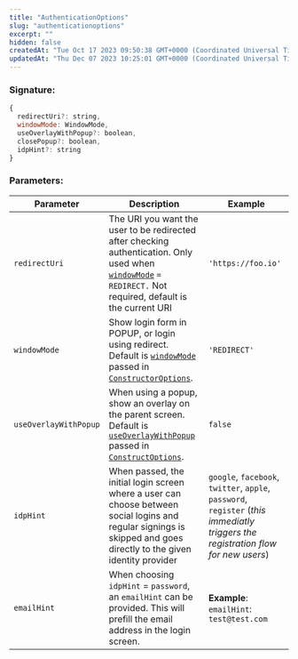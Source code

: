 ```yaml
---
title: "AuthenticationOptions"
slug: "authenticationoptions"
excerpt: ""
hidden: false
createdAt: "Tue Oct 17 2023 09:50:38 GMT+0000 (Coordinated Universal Time)"
updatedAt: "Thu Dec 07 2023 10:25:01 GMT+0000 (Coordinated Universal Time)"
---
```

### Signature:

```javascript
{
  redirectUri?: string,
  windowMode: WindowMode,
  useOverlayWithPopup?: boolean,
  closePopup?: boolean,
  idpHint?: string
}
```

### Parameters:

| Parameter | Description | Example |
|-----------|-------------|---------|
| `redirectUri` | The URI you want the user to be redirected after checking authentication. Only used when [`windowMode`](https://venly.readme.io/docs/initializing-options) `= REDIRECT.` Not required, default is the current URI | `'https://foo.io'` |
| `windowMode` | Show login form in POPUP, or login using redirect. Default is [`windowMode`](https://venly.readme.io/docs/initializing-options) passed in [`ConstructorOptions`](https://venly.readme.io/docs/constructoroptions). | `'REDIRECT'` |
| `useOverlayWithPopup` | When using a popup, show an overlay on the parent screen. Default is [`useOverlayWithPopup`](https://venly.readme.io/docs/initializing-options) passed in [`ConstructOptions`](https://venly.readme.io/docs/constructoroptions). | `false` |
| `idpHint` | When passed, the initial login screen where a user can choose between social logins and regular signings is skipped and goes directly to the given identity provider | `google`, `facebook`, `twitter`, `apple`, `password`, `register` (_this immediatly triggers the registration flow for new users_) |
| `emailHint` | When choosing `idpHint` = `password`, an `emailHint` can be provided. This will prefill the email address in the login screen. | **Example**: `emailHint`: `test@test.com` |
